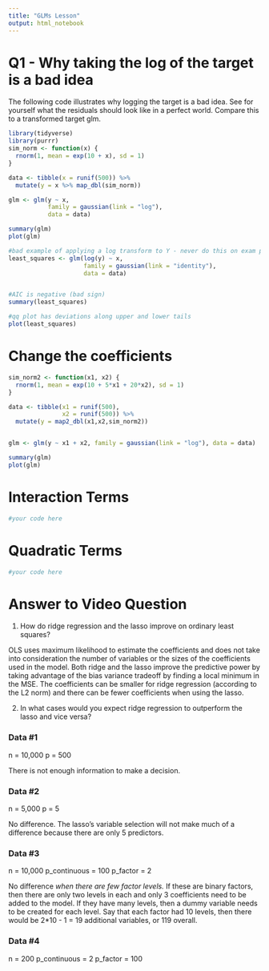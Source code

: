 ---
title: "GLMs Lesson"
output: html_notebook
---

# Q1 - Why taking the log of the target is a bad idea

The following code illustrates why logging the target is a bad idea.  See for yourself what the residuals should look like in a perfect world.  Compare this to a transformed target glm.

```{r}
library(tidyverse)
library(purrr)
sim_norm <- function(x) {
  rnorm(1, mean = exp(10 + x), sd = 1)
}

data <- tibble(x = runif(500)) %>% 
  mutate(y = x %>% map_dbl(sim_norm))

glm <- glm(y ~ x, 
           family = gaussian(link = "log"), 
           data = data)

summary(glm)
plot(glm)

#bad example of applying a log transform to Y - never do this on exam pa!
least_squares <- glm(log(y) ~ x, 
                     family = gaussian(link = "identity"), 
                     data = data)


#AIC is negative (bad sign)
summary(least_squares)

#qq plot has deviations along upper and lower tails
plot(least_squares)
```

# Change the coefficients

```{r}
sim_norm2 <- function(x1, x2) {
  rnorm(1, mean = exp(10 + 5*x1 + 20*x2), sd = 1)
}

data <- tibble(x1 = runif(500),
               x2 = runif(500)) %>% 
  mutate(y = map2_dbl(x1,x2,sim_norm2))


glm <- glm(y ~ x1 + x2, family = gaussian(link = "log"), data = data)

summary(glm)
plot(glm)


```

# Interaction Terms

```{r}
#your code here
```


# Quadratic Terms

```{r}
#your code here
```


# Answer to Video Question

1) How do ridge regression and the lasso improve on ordinary least squares?

OLS uses maximum likelihood to estimate the coefficients and does not take into consideration the number of variables or the sizes of the coefficients used in the model.  Both ridge and the lasso improve the predictive power by taking advantage of the bias variance tradeoff by finding a local minimum in the MSE.  The coefficients can be smaller for ridge regression (according to the L2 norm) and there can be fewer coefficients when using the lasso.

2) In what cases would you expect ridge regression to outperform the lasso and vice versa?

### Data #1

n = 10,000
p = 500

There is not enough information to make a decision.

### Data #2

n = 5,000
p = 5

No difference.
The lasso's variable selection will not make much of a difference because there are only 5 predictors.

### Data #3

n = 10,000
p_continuous = 100
p_factor = 2

No difference *when there are few factor levels.*
If these are binary factors, then there are only two levels in each and only 3 coefficients need to be added to the model.  If they have many levels, then a dummy variable needs to be created for each level.  Say that each factor had 10 levels, then there would be 2*10 - 1 = 19 additional variables, or 119 overall.  

### Data #4

n = 200
p_continuous = 2
p_factor = 100

